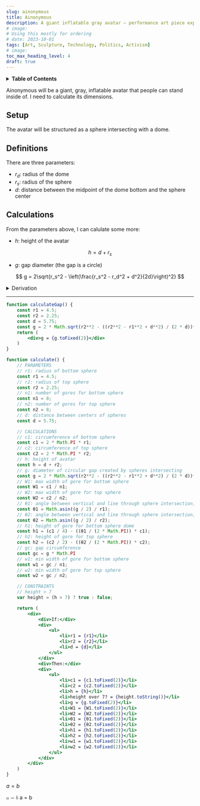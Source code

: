 ```yaml
---
slug: ainonymous
title: Ainonymous
description: A giant inflatable gray avatar — performance art piece exploring identity and anonymity in an age of AI
# image: 
# Using this mostly for ordering
# date: 2023-10-01
tags: [Art, Sculpture, Technology, Politics, Activism]
# image:
toc_max_heading_level: 4
draft: true
---
```


<!-- Inline table of contents -->

<details className="table_of_contents">
    <summary><strong>Table of Contents</strong></summary>
    <TOCInline toc={toc} maxHeadingLevel={4} />
</details>

Ainonymous will be a giant, gray, inflatable avatar that people can stand inside of. I need to calculate its dimensions.


## Setup

The avatar will be structured as a sphere intersecting with a dome. 


## Definitions

There are three parameters:
- $r_d$: radius of the dome
- $r_s$: radius of the sphere
- $d$: distance between the midpoint of the dome bottom and the sphere center


## Calculations

From the parameters above, I can calulate some more:
- $h$: height of the avatar

$$
h = d + r_s
$$

- $g$: gap diameter (the gap is a circle)

$$
g = 2\sqrt{r_s^2 - \left(\frac{r_s^2 - r_d^2 + d^2}{2d}\right)^2}
$$

<details>
<summary>Derivation</summary>

First, I define $a$ and $b$ as the lengths along the line connecting the midpoint of the dome bottom and the sphere center such that 
$$
a + b = d.
$$ 
Then, there are two right triangles such that
$$
\begin{align}
    \left(\frac{g}{2}\right)^2 &= r_d^2 - a^2 
    \\
    &= r_s^2 - b^2.
\end{align}
$$
Substituting $a = d - b$,
$$
\begin{align}
    r_d^2 - (d - b)^2 &= r_d^2 - d^2 + 2bd - b^2 
    \\
    &= r_s^2 - b^2,
    \\
\end{align}
$$
and therefore
$$
b = \frac{r_s^2 - r_d^2 + d^2}{2d}.
$$
And now I can find $g$
$$
\begin{align}
    \left(\frac{g}{2}\right)^2 &= r_s^2 - b^2
    \\
    &= r_s^2 - \left(\frac{r_s^2 - r_d^2 + d^2}{2d}\right)^2.
\end{align}
$$
Simplifying, I arrive at
$$
g = 2\sqrt{r_s^2 - \left(\frac{r_s^2 - r_d^2 + d^2}{2d}\right)^2}.
$$

</details>

---

```jsx live
function calculateGap() {
    const r1 = 4.5;
    const r2 = 2.25;
    const d = 5.75;
    const g = 2 * Math.sqrt(r2**2 - ((r2**2 - r1**2 + d**2) / (2 * d))**2);
    return (
        <div>g = {g.toFixed(2)}</div>
    )
}
```

```jsx live
function calculate() {
    // PARAMETERS
    // r1: radius of bottom sphere
    const r1 = 4.5;
    // r2: radius of top sphere
    const r2 = 2.25;
    // n1: number of gores for bottom sphere
    const n1 = 8;
    // n2: number of gores for top sphere
    const n2 = 8;
    // d: distance between centers of spheres
    const d = 5.75;

    // CALCULATIONS
    // c1: circumference of bottom sphere
    const c1 = 2 * Math.PI * r1;
    // c2: circumference of top sphere
    const c2 = 2 * Math.PI * r2;
    // h: height of avatar
    const h = d + r2;
    // g: diameter of circular gap created by spheres intersecting
    const g = 2 * Math.sqrt(r2**2 - ((r2**2 - r1**2 + d**2) / (2 * d))**2);
    // W1: max width of gore for bottom sphere
    const W1 = c1 / n1;
    // W2: max width of gore for top sphere
    const W2 = c2 / n2;
    // θ1: angle between vertical and line through sphere intersection, relative to center of bottom sphere
    const θ1 = Math.asin((g / 2) / r1);
    // θ2: angle between vertical and line through sphere intersection, relative to center of top sphere
    const θ2 = Math.asin((g / 2) / r2);
    // h1: height of gore for bottom sphere dome
    const h1 = (c1 / 4) - ((θ1 / (2 * Math.PI)) * c1);
    // h2: height of gore for top sphere
    const h2 = (c2 / 2) - ((θ2 / (2 * Math.PI)) * c2);
    // gc: gap circumference
    const gc = g * Math.PI
    // w1: min width of gore for bottom sphere
    const w1 = gc / n1;
    // w2: min width of gore for top sphere
    const w2 = gc / n2;

    // CONSTRAINTS
    // height > 7
    var height = (h > 7) ? true : false;

    return (
        <div>
            <div>If:</div>
            <div>
                <ul>
                    <li>r1 = {r1}</li>
                    <li>r2 = {r2}</li>
                    <li>d = {d}</li>
                </ul>
            </div>
            <div>Then:</div>
            <div>
                <ul>
                    <li>c1 = {c1.toFixed(2)}</li>
                    <li>c2 = {c2.toFixed(2)}</li>
                    <li>h = {h}</li>
                    <li>height over 7? = {height.toString()}</li>
                    <li>g = {g.toFixed(2)}</li>
                    <li>W1 = {W1.toFixed(2)}</li>
                    <li>W2 = {W2.toFixed(2)}</li>
                    <li>θ1 = {θ1.toFixed(2)}</li>
                    <li>θ2 = {θ2.toFixed(2)}</li>
                    <li>h1 = {h1.toFixed(2)}</li>
                    <li>h2 = {h2.toFixed(2)}</li>
                    <li>w1 = {w1.toFixed(2)}</li>
                    <li>w2 = {w2.toFixed(2)}</li>
                </ul>
            </div>
        </div>
    )
}
```

$a = b$

<span class="math math-inline">
    <span class="katex">
        <span class="katex-mathml">
            <math xmlns="http://www.w3.org/1998/Math/MathML">
                <semantics>
                    <mrow>
                        <mi>a</mi>
                        <mo>=</mo>
                        <mi>b</mi>
                    </mrow>
                    <annotation encoding="application/x-tex">a = b</annotation>
                </semantics>
            </math>
        </span>
        <span class="katex-html" aria-hidden="true">
            <span class="base">
                <span class="strut" style={{height: 0.4306 + "em"}}></span>
                <span class="mord mathnormal">a</span>
                <span class="mspace" style={{marginRight: 0.2778 + "em"}}></span>
                <span class="mrel">=</span>
                <span class="mspace" style={{marginRight: 0.2778 + "em"}}></span>
            </span>
            <span class="base">
                <span class="strut" style={{height: 0.6944 + "em"}}></span>
                <span class="mord mathnormal">b</span>
            </span>
        </span>
    </span>
</span>

